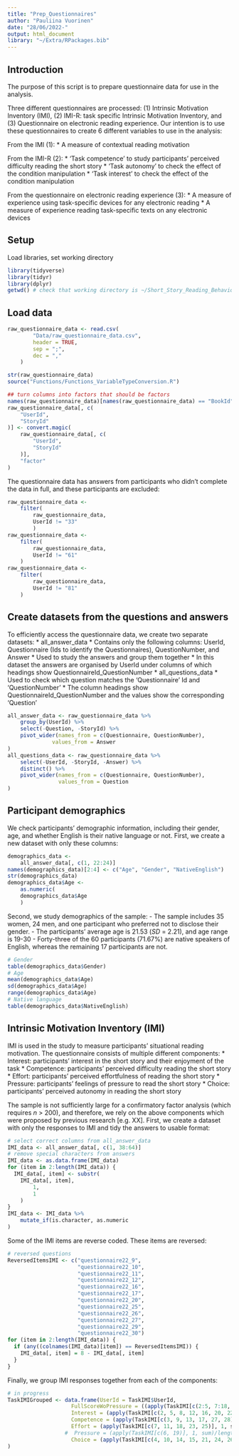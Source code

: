 ```yaml
---
title: "Prep_Questionnaires"
author: "Pauliina Vuorinen"
date: "28/06/2022-"
output: html_document
library: "~/Extra/RPackages.bib"
---
```


## Introduction

The purpose of this script is to prepare questionnaire data for use in the analysis.

Three different questionnaires are processed: (1) Intrinsic Motivation Inventory (IMI), (2) IMI-R: task specific Intrinsic Motivation Inventory, and (3) Questionnaire on electronic reading experience. Our intention is to use these questionnaires to create 6 different variables to use in the analysis:

From the IMI (1):
* A measure of contextual reading motivation

From the IMI-R (2):
* 'Task competence' to study participants' perceived difficulty reading the short story
* 'Task autonomy' to check the effect of the condition manipulation
* 'Task interest' to check the effect of the condition manipulation

From the questionnaire on electronic reading experience (3):
* A measure of experience using task-specific devices for any electronic reading
* A measure of experience reading task-specific texts on any electronic devices

## Setup

Load libraries, set working directory

```r
library(tidyverse)
library(tidyr)
library(dplyr)
getwd() # check that working directory is ~/Short_Story_Reading_Behaviour_Public
```

## Load data

```r
raw_questionnaire_data <- read.csv(
        "Data/raw_questionnaire_data.csv",
        header = TRUE,
        sep = ";",
        dec = ","
    )
```

```r
str(raw_questionnaire_data)
source("Functions/Functions_VariableTypeConversion.R")

## turn columns into factors that should be factors
names(raw_questionnaire_data)[names(raw_questionnaire_data) == "BookId"] <- "StoryId"
raw_questionnaire_data[, c(
    "UserId",
    "StoryId"
)] <- convert.magic(
    raw_questionnaire_data[, c(
        "UserId",
        "StoryId"
    )],
    "factor"
)
```

The questionnaire data has answers from participants who didn't complete the data in full, and these participants are excluded:

```r
raw_questionnaire_data <-
    filter(
        raw_questionnaire_data,
        UserId != "33"
        )
raw_questionnaire_data <-
    filter(
        raw_questionnaire_data,
        UserId != "61"
    )
raw_questionnaire_data <-
    filter(
        raw_questionnaire_data,
        UserId != "81"
    )
```

## Create datasets from the questions and answers

To efficiently access the questionnaire data, we create two separate datasets:
* all_answer_data
    * Contains only the following columns: UserId, Questionnaire (Ids to identify the Questionnaires), QuestionNumber, and Answer
    * Used to study the answers and group them together
    * In this dataset the answers are organised by UserId under columns of which headings show QuestionnaireId_QuestionNumber
* all_questions_data
    * Used to check which question matches the 'Questionnaire' Id and 'QuestionNumber'
    * The column headings show QuestionnaireId_QuestionNumber and the values show the corresponding 'Question'

```r
all_answer_data <- raw_questionnaire_data %>%
    group_by(UserId) %>%
    select(-Question, -StoryId) %>%
    pivot_wider(names_from = c(Questionnaire, QuestionNumber),
              values_from = Answer
)
all_questions_data <- raw_questionnaire_data %>%
    select(-UserId, -StoryId, -Answer) %>%
    distinct() %>%
    pivot_wider(names_from = c(Questionnaire, QuestionNumber),
                values_from = Question
)
```

## Participant demographics

We check participants' demographic information, including their gender, age, and whether English is their native language or not. First, we create a new dataset with only these columns:

```r
demographics_data <-
    all_answer_data[, c(1, 22:24)] 
names(demographics_data)[2:4] <- c("Age", "Gender", "NativeEnglish")
str(demographics_data)
demographics_data$Age <-
    as.numeric(
    demographics_data$Age
    )
```

Second, we study demographics of the sample:
- The sample includes 35 women, 24 men, and one participant who preferred not to disclose their gender.
- The participants' average age is 21.53 (*SD* = 2.21), and age range is 19-30
- Forty-three of the 60 participants (71.67%) are native speakers of English, whereas the remaining 17 participants are not.

```r
# Gender
table(demographics_data$Gender)
# Age
mean(demographics_data$Age)
sd(demographics_data$Age)
range(demographics_data$Age)
# Native language
table(demographics_data$NativeEnglish)
```

## Intrinsic Motivation Inventory (IMI)

IMI is used in the study to measure participants' situational reading motivation.
The questionnaire consists of multiple different components:
* Interest: participants' interest in the short story and their enjoyment of the task
* Competence: participants' perceived difficulty reading the short story
* Effort: participants' perceived effortfulness of reading the short story
* Pressure: participants' feelings of pressure to read the short story
* Choice: participants' perceived autonomy in reading the short story

The sample is not sufficiently large for a confirmatory factor analysis (which requires *n* > 200), and therefore, we rely on the above components which were proposed by previous research [e.g. XX].
First, we create a dataset with only the responses to IMI and tidy the answers to usable format:
```r
# select correct columns from all_answer_data
IMI_data <- all_answer_data[, c(1, 38:64)]
# remove special characters from answers
IMI_data <- as.data.frame(IMI_data)
for (item in 2:length(IMI_data)) {
  IMI_data[, item] <- substr(
    IMI_data[, item],
        1,
        1
    )
}
IMI_data <- IMI_data %>%
    mutate_if(is.character, as.numeric
)
```

Some of the IMI items are reverse coded. These items are reversed:

```r
# reversed questions
ReversedItemsIMI <- c("questionnaire22_9",
                      "questionnaire22_10",
                      "questionnaire22_11",
                      "questionnaire22_12",
                      "questionnaire22_16",
                      "questionnaire22_17",
                      "questionnaire22_20",
                      "questionnaire22_25",
                      "questionnaire22_26",
                      "questionnaire22_27",
                      "questionnaire22_29",
                      "questionnaire22_30")
for (item in 2:length(IMI_data)) {
  if (any((colnames(IMI_data)[item]) == ReversedItemsIMI)) {
    IMI_data[, item] = 8 - IMI_data[, item]
  }
}
```

Finally, we group IMI responses together from each of the components:

```r
# in progress
TaskIMIGrouped <- data.frame(UserId = TaskIMI$UserId,
                    FullScoreWoPressure = ((apply(TaskIMI[c(2:5, 7:18, 20:28)], 1, sum))/length(TaskIMI[c(2:5, 7:18, 20:28)])),
                    Interest = (apply(TaskIMI[c(2, 5, 8, 12, 16, 20, 22)], 1, sum)/length(TaskIMI[c(2, 5, 8, 12, 16, 20, 22)])),
                    Competence = (apply(TaskIMI[c(3, 9, 13, 17, 27, 28)], 1, sum)/length(TaskIMI[c(3, 9, 13, 17, 27, 28)])),
                    Effort = (apply(TaskIMI[c(7, 11, 18, 23, 25)], 1, sum)/length(TaskIMI[c(7, 11, 18, 23, 25)])),
                  #  Pressure = (apply(TaskIMI[c(6, 19)], 1, sum)/length(TaskIMI[c(6, 19)])), # Pressure not used due to no correlation
                    Choice = (apply(TaskIMI[c(4, 10, 14, 15, 21, 24, 26)], 1, sum)/length(TaskIMI[c(4, 10, 14, 15, 21, 24, 26)]))
)
```